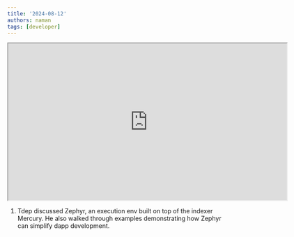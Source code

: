 ```yaml
---
title: '2024-08-12'
authors: naman
tags: [developer]
---
```


<iframe
  src="https://drive.google.com/file/d/1Q6a8WpUKplujhbD6MMzrTlfjfdXFTrBd/preview"
  width="640"
  height="360"
  allow="autoplay"
></iframe>

1. Tdep discussed Zephyr, an execution env built on top of the indexer Mercury. He also walked through examples demonstrating how Zephyr can simplify dapp development.




